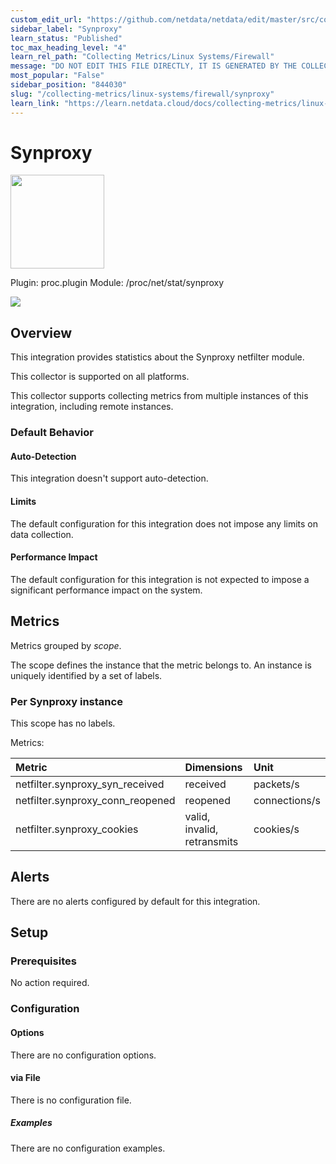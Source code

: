 ```yaml
---
custom_edit_url: "https://github.com/netdata/netdata/edit/master/src/collectors/proc.plugin/metadata.yaml"
sidebar_label: "Synproxy"
learn_status: "Published"
toc_max_heading_level: "4"
learn_rel_path: "Collecting Metrics/Linux Systems/Firewall"
message: "DO NOT EDIT THIS FILE DIRECTLY, IT IS GENERATED BY THE COLLECTOR'S metadata.yaml FILE"
most_popular: "False"
sidebar_position: "844030"
slug: "/collecting-metrics/linux-systems/firewall/synproxy"
learn_link: "https://learn.netdata.cloud/docs/collecting-metrics/linux-systems/firewall/synproxy"
---
```



# Synproxy


<img src="https://netdata.cloud/img/firewall.svg" width="150"/>


Plugin: proc.plugin
Module: /proc/net/stat/synproxy

<img src="https://img.shields.io/badge/maintained%20by-Netdata-%2300ab44" />

## Overview

This integration provides statistics about the Synproxy netfilter module.



This collector is supported on all platforms.

This collector supports collecting metrics from multiple instances of this integration, including remote instances.


### Default Behavior

#### Auto-Detection

This integration doesn't support auto-detection.

#### Limits

The default configuration for this integration does not impose any limits on data collection.

#### Performance Impact

The default configuration for this integration is not expected to impose a significant performance impact on the system.


## Metrics

Metrics grouped by *scope*.

The scope defines the instance that the metric belongs to. An instance is uniquely identified by a set of labels.



### Per Synproxy instance



This scope has no labels.

Metrics:

| Metric | Dimensions | Unit |
|:------|:----------|:----|
| netfilter.synproxy_syn_received | received | packets/s |
| netfilter.synproxy_conn_reopened | reopened | connections/s |
| netfilter.synproxy_cookies | valid, invalid, retransmits | cookies/s |



## Alerts

There are no alerts configured by default for this integration.


## Setup


### Prerequisites

No action required.

### Configuration

#### Options



There are no configuration options.



#### via File

There is no configuration file.

##### Examples
There are no configuration examples.



